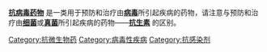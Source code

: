 '''[[抗病毒药物|抗病毒药物]]''' 是一类用于预防和治疗由'''[[病毒|病毒]]'''所引起疾病的药物，请注意与预防和治疗由'''[[细菌|细菌]]'''或'''[[真菌|真菌]]'''所引起疾病的药物——'''[[抗生素|抗生素]]''' 的区别。


{{Commons cat|Antivirals}}
{{Commonscat|Antivirals}}

[[Category:抗微生物药|Category:抗微生物药]]
[[Category:病毒性疾病|Category:病毒性疾病]]
[[Category:抗感染剂|Category:抗感染剂]]